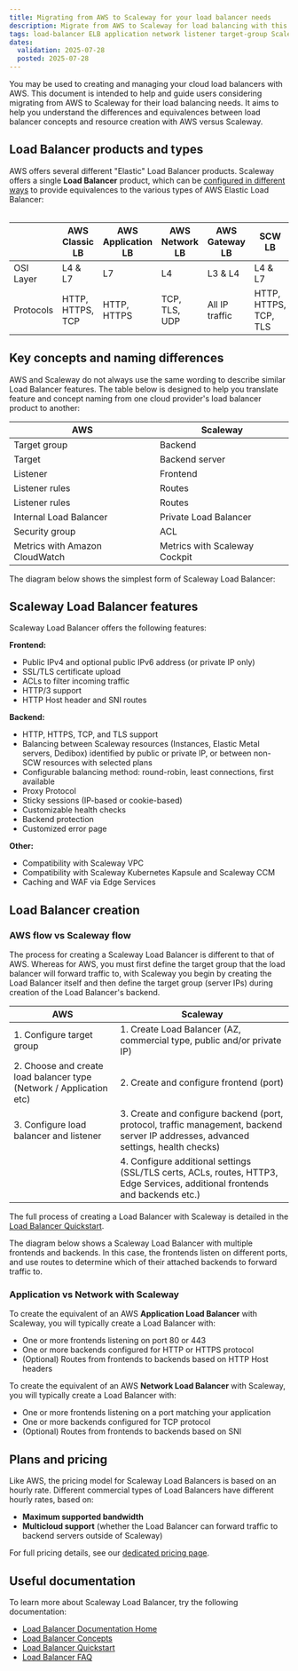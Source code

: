 ```yaml
---
title: Migrating from AWS to Scaleway for your load balancer needs
description: Migrate from AWS to Scaleway for load balancing with this guide. Learn about the differences and equivalences between AWS Elastic Load Balancers and Scaleway Load Balancers, including types, concepts, setup, and pricing
tags: load-balancer ELB application network listener target-group Scaleway AWS elastic-load-balancer
dates:
  validation: 2025-07-28
  posted: 2025-07-28
---
```



You may be used to creating and managing your cloud load balancers with AWS. This document is intended to help and guide users considering migrating from AWS to Scaleway for their load balancing needs. It aims to help you understand the differences and equivalences between load balancer concepts and resource creation with AWS versus Scaleway.

## Load Balancer products and types

AWS offers several different "Elastic" Load Balancer products. Scaleway offers a single **Load Balancer** product, which can be [configured in different ways](#application-vs-network-with-scaleway) to provide equivalences to the various types of AWS Elastic Load Balancer: <br/><br/>


|              | AWS Classic LB         | AWS Application LB | AWS Network LB | AWS Gateway LB | SCW LB                |
|--------------|------------------------|--------------------|----------------|----------------|-----------------------|
| OSI Layer    | L4 & L7                | L7                 | L4             | L3 & L4        | L4 & L7               |
| Protocols    | HTTP, HTTPS, TCP       | HTTP, HTTPS        | TCP, TLS, UDP  | All IP traffic | HTTP, HTTPS, TCP, TLS |

## Key concepts and naming differences

AWS and Scaleway do not always use the same wording to describe similar Load Balancer features. The table below is designed to help you translate feature and concept naming from one cloud provider's load balancer product to another:

| AWS                            | Scaleway                                      |
|--------------------------------|-----------------------------------------------|
| Target group                   | Backend                                       |
| Target                         | Backend server                                |
| Listener                       | Frontend                                      |
| Listener rules                 | Routes                                        |
| Listener rules                 | Routes                                        |
| Internal Load Balancer         | Private Load Balancer                         |
| Security group                 | ACL                                           |
| Metrics with Amazon CloudWatch | Metrics with Scaleway Cockpit                 |

The diagram below shows the simplest form of Scaleway Load Balancer:

<Lightbox image={lbDiagSimple} alt="A diagram shows how user requests or connections flow through a Load Balancer's public IP, to a frontend, to a backend, to backend servers" />

## Scaleway Load Balancer features

Scaleway Load Balancer offers the following features:

**Frontend:**
- Public IPv4 and optional public IPv6 address (or private IP only)
- SSL/TLS certificate upload
- ACLs to filter incoming traffic
- HTTP/3 support
- HTTP Host header and SNI routes

**Backend:**
- HTTP, HTTPS, TCP, and TLS support
- Balancing between Scaleway resources (Instances, Elastic Metal servers, Dedibox) identified by public or private IP, or between non-SCW resources with selected plans 
- Configurable balancing method: round-robin, least connections, first available
- Proxy Protocol
- Sticky sessions (IP-based or cookie-based)
- Customizable health checks
- Backend protection
- Customized error page

**Other:**
- Compatibility with Scaleway VPC
- Compatibility with Scaleway Kubernetes Kapsule and Scaleway CCM
- Caching and WAF via Edge Services

## Load Balancer creation

### AWS flow vs Scaleway flow

The process for creating a Scaleway Load Balancer is different to that of AWS. Whereas for AWS, you must first define the target group that the load balancer will forward traffic to, with Scaleway you begin by creating the Load Balancer itself and then define the target group (server IPs) during creation of the Load Balancer's backend.

| AWS                                                      | Scaleway                                                    |
|----------------------------------------------------------|-------------------------------------------------------------|
| 1. Configure target group                                | 1. Create Load Balancer (AZ, commercial type, public and/or private IP) |
| 2. Choose and create load balancer type (Network / Application etc) | 2. Create and configure frontend (port)                   
| 3. Configure load balancer and listener                  | 3. Create and configure backend (port, protocol, traffic management, backend server IP addresses, advanced settings, health checks)                |
|                                                          | 4. Configure additional settings (SSL/TLS certs, ACLs, routes, HTTP3, Edge Services, additional frontends and backends etc.) |

The full process of creating a Load Balancer with Scaleway is detailed in the [Load Balancer Quickstart](/load-balancer/quickstart/).

The diagram below shows a Scaleway Load Balancer with multiple frontends and backends. In this case, the frontends listen on different ports, and use routes to determine which of their attached backends to forward traffic to.

<Lightbox image={lbDiagComplex} alt="A diagram shows how user requests or connections flow through a Load Balancer's public IP, to one of multiple frontends, to one of multiple backends, to backend servers" />

### Application vs Network with Scaleway

To create the equivalent of an AWS **Application Load Balancer** with Scaleway, you will typically create a Load Balancer with:

- One or more frontends listening on port 80 or 443
- One or more backends configured for HTTP or HTTPS protocol
- (Optional) Routes from frontends to backends based on HTTP Host headers

To create the equivalent of an AWS **Network Load Balancer** with Scaleway, you will typically create a Load Balancer with:

- One or more frontends listening on a port matching your application
- One or more backends configured for TCP protocol
- (Optional) Routes from frontends to backends based on SNI

## Plans and pricing

Like AWS, the pricing model for Scaleway Load Balancers is based on an hourly rate. Different commercial types of Load Balancers have different hourly rates, based on:

- **Maximum supported bandwidth**
- **Multicloud support** (whether the Load Balancer can forward traffic to backend servers outside of Scaleway)

For full pricing details, see our [dedicated pricing page](https://www.scaleway.com/en/pricing/network/#load-balancer).

## Useful documentation

To learn more about Scaleway Load Balancer, try the following documentation:

- [Load Balancer Documentation Home](/load-balancer/)
- [Load Balancer Concepts](/load-balancer/concepts/)
- [Load Balancer Quickstart](/load-balancer/quickstart/)
- [Load Balancer FAQ](/load-balancer/faq/)
